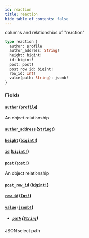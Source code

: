 ```yaml
---
id: reaction
title: reaction
hide_table_of_contents: false
---
```


columns and relationships of "reaction"

```graphql
type reaction {
  author: profile
  author_address: String!
  height: bigint!
  id: bigint!
  post: post!
  post_row_id: bigint!
  row_id: Int!
  value(path: String): jsonb!
}
```

### Fields

#### [`author`](#) ([`profile`](../objects/profile))

An object relationship

#### [`author_address`](#) ([`String!`](../scalars/string))

#### [`height`](#) ([`bigint!`](../scalars/bigint))

#### [`id`](#) ([`bigint!`](../scalars/bigint))

#### [`post`](#) ([`post!`](../objects/post))

An object relationship

#### [`post_row_id`](#) ([`bigint!`](../scalars/bigint))

#### [`row_id`](#) ([`Int!`](../scalars/int))

#### [`value`](#) ([`jsonb!`](../scalars/jsonb))

- ##### [`path`](#) ([`String`](../scalars/string))

JSON select path
